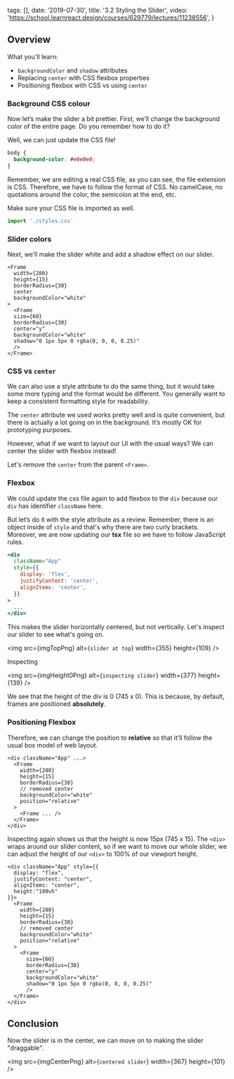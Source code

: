 
  tags: [],
  date: '2019-07-30',
  title: '3.2 Styling the Slider',
  video: 'https://school.learnreact.design/courses/629779/lectures/11238556',
}


## Overview

What you'll learn:

- `backgroundColor` and `shadow` attributes
- Replacing `center` with CSS flexbox properties
- Positioning flexbox with CSS vs using `center`

### Background CSS colour

Now let’s make the slider a bit prettier. First, we’ll change the background color of the entire page. Do you remember how to do it?

Well, we can just update the CSS file!

```css
body {
  background-color: #e0e0e0;
}
```

Remember, we are editing a real CSS file, as you can see, the file extension is CSS. Therefore, we have to follow the format of CSS. No camelCase, no quotations around the color, the semicolon at the end, etc.

Make sure your CSS file is imported as well.

```jsx
import './styles.css'
```

### Slider colors

Next, we’ll make the slider white and add a shadow effect on our slider.

```jsx{6,12-13}
<Frame
  width={280}
  height={15}
  borderRadius={30}
  center
  backgroundColor="white"
>
  <Frame
  size={60}
  borderRadius={30}
  center="y"
  backgroundColor="white"
  shadow="0 1px 5px 0 rgba(0, 0, 0, 0.25)"
  />
</Frame>
```

### CSS vs `center`

We can also use a style attribute to do the same thing, but it would take some more typing and the format would be different. You generally want to keep a consistent formatting style for readability.

The `center` attribute we used works pretty well and is quite convenient, but there is actually a lot going on in the background. It’s mostly OK for prototyping purposes.

However, what if we want to layout our UI with the usual ways? We can center the slider with flexbox instead!

Let's remove the `center` from the parent `<Frame>`.

### Flexbox

We could update the css file again to add flexbox to the `div` because our `div` has identifier `className` here.

But let’s do it with the style attribute as a review. Remember, there is an object inside of `style` and that's why there are two curly brackets. Moreover, we are now updating our **tsx** file so we have to follow JavaScript rules.

```jsx
<div
  className="App"
  style={{
    display: 'flex',
    justifyContent: 'center',
    alignItems: 'center',
  }}
>
  ...
</div>
```

This makes the slider horizontally centered, but not vertically. Let's inspect our slider to see what's going on.

<img src={imgTopPng} alt={`slider at top`} width={355} height={109} />

Inspecting

<img src={imgHeight0Png} alt={`inspecting slider`} width={377} height={139} />

We see that the height of the div is 0 (745 x 0). This is because, by default, frames are positioned **absolutely**.

### Positioning Flexbox

Therefore, we can change the position to **relative** so that it’ll follow the usual box model of web layout.

```jsx{8}
<div className="App" ...>
  <Frame
    width={280}
    height={15}
    borderRadius={30}
    // removed center
    backgroundColor="white"
    position="relative"
  >
    <Frame ... />
  </Frame>
</div>
```

Inspecting again shows us that the height is now 15px (745 x 15). The `<div>` wraps around our slider content, so if we want to move our whole slider, we can adjust the height of our `<div>` to 100% of our viewport height.

```jsx{5}
<div className="App" style={{
  display: "flex",
  justifyContent: "center",
  alignItems: "center",
  height:"100vh"
}}>
  <Frame
    width={280}
    height={15}
    borderRadius={30}
    // removed center
    backgroundColor="white"
    position="relative"
  >
    <Frame
      size={60}
      borderRadius={30}
      center="y"
      backgroundColor="white"
      shadow="0 1px 5px 0 rgba(0, 0, 0, 0.25)"
      />
  </Frame>
</div>
```

## Conclusion

Now the slider is in the center, we can move on to making the slider "draggable".

<img src={imgCenterPng} alt={`centered slider`} width={367} height={101} />
